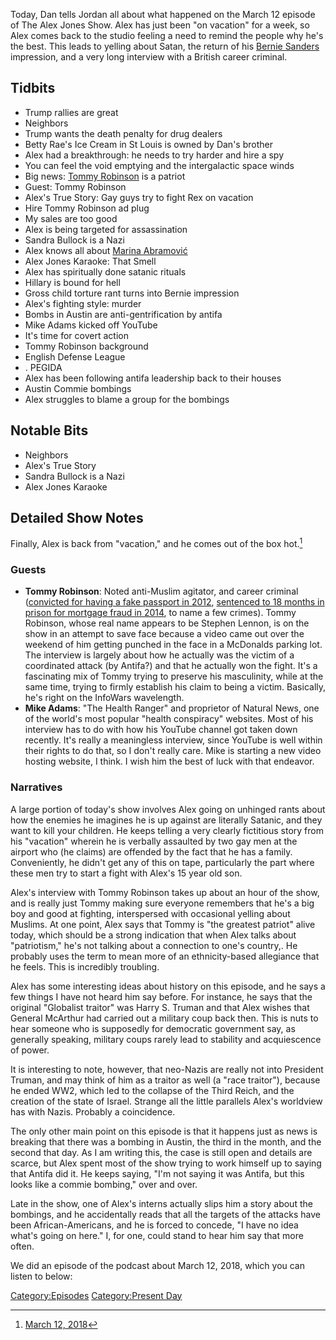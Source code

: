 {{DEFAULTSORT:
    #_EPISODE_0137:March 12, 2018
}}{{Episode
    | title           = March 12, 2018
    | caption         = Listen to this episode on [https://knowledgefight.libsyn.com/knowledge-fight-march-12-2018 Libsyn] [https://open.spotify.com/episode/0otGc4FBonkp6XpXG0YhO8 Spotify], Read the [[Transcript/137: March 12, 2018|Unofficial Transcript]]
    | episodeNumber   = 137
    | length          = 01:35:16
    | airDate         = March 13, 2018
    | coverageDate    = March 12, 2018
    | episodeType     = [[:Category:Present Day|Present Day]]
    | appearance      = [[Tommy Robinson]], [[Marina Abramović]], [[Mike Adams]]
    | beverage        = Red Wine
    | oocDrop         = I have barely plugged today or any other day
    | previousEpisode = [[136: March 30-31, 2008]]
    | nextEpisode     = [[138: March 13-15, 2018]]
}}

{{Stub}}

Today, Dan tells Jordan all about what happened on the March 12 episode of The Alex Jones Show. Alex has just been "on vacation" for a week, so Alex comes back to the studio feeling a need to remind the people why he's the best. This leads to yelling about Satan, the return of his [[Bernie Sanders]] impression, and a very long interview with a British career criminal.

==Tidbits==

*Trump rallies are great
*Neighbors
*Trump wants the death penalty for drug dealers
*Betty Rae's Ice Cream in St Louis is owned by Dan's brother
*Alex had a breakthrough: he needs to try harder and hire a spy
*You can feel the void emptying and the intergalactic space winds
*Big news: [[Tommy Robinson]] is a patriot
*Guest: Tommy Robinson
*Alex's True Story: Gay guys try to fight Rex on vacation
*Hire Tommy Robinson ad plug
*My sales are too good
*Alex is being targeted for assassination
*Sandra Bullock is a Nazi
*Alex knows all about [[Marina Abramović]]
*Alex Jones Karaoke: That Smell
*Alex has spiritually done satanic rituals
*Hillary is bound for hell
*Gross child torture rant turns into Bernie impression
*Alex's fighting style: murder
*Bombs in Austin are anti-gentrification by antifa
*Mike Adams kicked off YouTube
*It's time for covert action
*Tommy Robinson background
*English Defense League
*. PEGIDA
*Alex has been following antifa leadership back to their houses
*Austin Commie bombings
*Alex struggles to blame a group for the bombings

==Notable Bits==

*Neighbors
*Alex's True Story
*Sandra Bullock is a Nazi
*Alex Jones Karaoke

==Detailed Show Notes==

Finally, Alex is back from "vacation," and he comes out of the box hot.<ref>[https://knowledgefight.com/the-past/2018/3/12/march-12-2018 March 12, 2018]</ref>

===Guests===

*'''Tommy Robinson''': Noted anti-Muslim agitator, and career criminal ([https://web.archive.org/web/20130313170714/http://news.sky.com/story/1034468/edl-leader-lennon-jailed-for-passport-offence convicted for having a fake passport in 2012], [http://www.bbc.com/news/uk-england-25110639 sentenced to 18 months in prison for mortgage fraud in 2014], to name a few crimes). Tommy Robinson, whose real name appears to be Stephen Lennon, is on the show in an attempt to save face because a video came out over the weekend of him getting punched in the face in a McDonalds parking lot. The interview is largely about how he actually was the victim of a coordinated attack (by Antifa?) and that he actually won the fight. It's a fascinating mix of Tommy trying to preserve his masculinity, while at the same time, trying to firmly establish his claim to being a victim. Basically, he's right on the InfoWars wavelength.
*'''Mike Adams''': "The Health Ranger" and proprietor of Natural News, one of the world's most popular "health conspiracy" websites. Most of his interview has to do with how his YouTube channel got taken down recently. It's really a meaningless interview, since YouTube is well within their rights to do that, so I don't really care. Mike is starting a new video hosting website, I think. I wish him the best of luck with that endeavor.

===Narratives===

A large portion of today's show involves Alex going on unhinged rants about how the enemies he imagines he is up against are literally Satanic, and they want to kill your children. He keeps telling a very clearly fictitious story from his "vacation" wherein he is verbally assaulted by two gay men at the airport who (he claims) are offended by the fact that he has a family. Conveniently, he didn't get any of this on tape, particularly the part where these men try to start a fight with Alex's 15 year old son.

Alex's interview with Tommy Robinson takes up about an hour of the show, and is really just Tommy making sure everyone remembers that he's a big boy and good at fighting, interspersed with occasional yelling about Muslims. At one point, Alex says that Tommy is "the greatest patriot" alive today, which should be a strong indication that when Alex talks about "patriotism," he's not talking about a connection to one's country,. He probably uses the term to mean more of an ethnicity-based allegiance that he feels. This is incredibly troubling.

Alex has some interesting ideas about history on this episode, and he says a few things I have not heard him say before. For instance, he says that the original "Globalist traitor" was Harry S. Truman and that Alex wishes that General McArthur had carried out a military coup back then. This is nuts to hear someone who is supposedly for democratic government say, as generally speaking, military coups rarely lead to stability and acquiescence of power.

It is interesting to note, however, that neo-Nazis are really not into President Truman, and may think of him as a traitor as well (a "race traitor"), because he ended WW2, which led to the collapse of the Third Reich, and the creation of the state of Israel. Strange all the little parallels Alex's worldview has with Nazis. Probably a coincidence.

The only other main point on this episode is that it happens just as news is breaking that there was a bombing in Austin, the third in the month, and the second that day. As I am writing this, the case is still open and details are scarce, but Alex spent most of the show trying to work himself up to saying that Antifa did it. He keeps saying, "I'm not saying it was Antifa, but this looks like a commie bombing," over and over.

Late in the show, one of Alex's interns actually slips him a story about the bombings, and he accidentally reads that all the targets of the attacks have been African-Americans, and he is forced to concede, "I have no idea what's going on here." I, for one, could stand to hear him say that more often.

We did an episode of the podcast about March 12, 2018, which you can listen to below:

[[Category:Episodes]]
[[Category:Present Day]]
